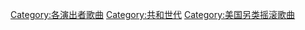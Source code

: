 {{noteTA
|1=zh-hans:一体共和;zh-hk:共和世代;zh-tw:共和世代;
}}

{{Category explanation|'''[[共和世代|共和世代]]'''的歌曲}}{{Cat see also|一体共和音乐专辑}}

[[Category:各演出者歌曲|Category:各演出者歌曲]]
[[Category:共和世代|Category:共和世代]]
[[Category:美国另类摇滚歌曲|Category:美国另类摇滚歌曲]]